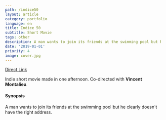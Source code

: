```yaml
---
path: /indice50
layout: article
category: portfolio
language: en
title: Indice 50
subtitle: Short Movie
tags: other
description: A man wants to join its friends at the swimming pool but he clearly doesn't have the right address.
date: '2019-01-01'
priority: 4
image: cover.jpg
---
```


<ResponsiveIframe
  src="https://www.youtube.com/embed/5gkkIeeAuSU?rel=0"
  width="1920"
  height="1080"
/>

[Direct Link](https://www.youtube.com/watch?v=5gkkIeeAuSU)

Indie short movie made in one afternoon. Co-directed with **Vincent Montalieu**.

#### Synopsis

A man wants to join its friends at the swimming pool but he clearly doesn't have the right address.
